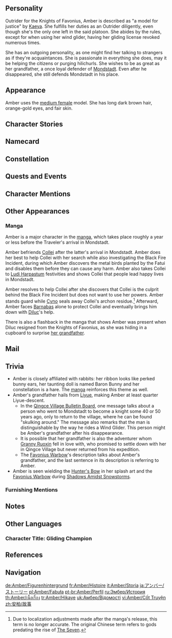 {{CharacterTabs}}
{{Quote|A perky, straightforward girl, who is also the only Outrider of the Knights of Favonius. Her amazing mastery of the glider has made her a three-time winner of the Gliding Championship in Mondstadt. As a rising star within the Knights of Favonius, Amber is always ready for any challenging tasks.|Description from the Official Website<ref>Genshin Impact Official Website: [https://genshin.hoyoverse.com/en/character/mondstadt?char=1 Amber]</ref>}}

==Personality==
{{Quote|Always energetic and full of life, Amber's the best &mdash; albeit only &mdash; Outrider of the Knights of Favonius.|In-game character attributes and profile page text}}
Outrider for the Knights of Favonius, Amber is described as "a model for justice" by [[Kaeya]]. She fulfills her duties as an Outrider diligently, even though she's the only one left in the said platoon. She abides by the rules, except for when using her wind glider, having her gliding license revoked numerous times.

She has an outgoing personality, as one might find her talking to strangers as if they're acquaintances. She is passionate in everything she does, may it be helping the citizens or purging hilichurls. She wishes to be as great as her grandfather, a once loyal defender of [[Mondstadt]]. Even after he disappeared, she still defends Mondstadt in his place.

==Appearance==
{{See also|5-Star Outrider|100% Outrider}}
<!-- Keep appearance section short and concise. Limit to 3-4 sentences. Outfits should be described on the outfit pages. -->
Amber uses the [[:Category:Medium Female Characters|medium female]] model. She has long dark brown hair, orange-gold eyes, and fair skin.

==Character Stories==
{{Character Story
|title1        = Character Details
|text1         = <p>Amber is an Outrider of the [[Knights of Favonius]]. In an age where Outriders are becoming obsolete, she continues on with her responsibilities.</p><p>It takes a newcomer only a few days to feel right at home with this passionate girl.</p><p>Whether it's before the [[Good Hunter]]'s signboard, the banks of [[Cider Lake]], or the tree tops at [[Windrise]], one can find traces of this vigilant Outrider in red anywhere. </p><p>Once spotted by her, no suspicious individual can ever escape her interrogation.</p>
|mention1      = 

|title2        = Character Story 1
|friendship2   = 2
|text2         = <p>From a young age, Amber has always had boundless energy and a positive outlook on life.</p><p>Each day, she burns with a fiery enthusiasm that sees her go about her life like a whirlwind, smashing through any obstacle that stands in her way.</p><p>At times, however, her excessive energy can make her quite the troublemaker.</p><p>Needless to say, she was quite a handful when she was young. Her infamous deeds include accidentally dropping a bird's nest on her [[Amber's Grandfather|grandpa]]'s head while trying to steal the eggs from it and setting a [[Dendro Slime]]'s leaves on fire, causing it to scurry about like a wild animal. These minor offenses gained her some notoriety among hunters' camps.</p><p>Somehow, Amber was always able to escape the scene of the crime whenever she caused an incident, and not even a veteran outrider could catch up with her. Invariably, it was Amber's grandpa who ended up on damage control duty each time his granddaughter's misbehavior caused yet another incident.</p><p>To Amber, her grandpa's silent, unconditional love was like a warm breeze that wrapped around her like a blanket. She knew that it was because of this love that he accepted her and took responsibility for her deeds, and she embraced it silently.</p><p>But it was only on the day that her grandpa resigned from the Knights of Favonius that she finally understood the full extent of the responsibility he had borne all those years.</p>
|mention2      = Amber's Grandfather

|title3        = Character Story 2
|friendship3   = 3
|text3         = <p>Amber's grandpa was once the leader of a mercenary group. He came from [[Liyue Harbor]] and was tasked with protecting merchant caravans as they traversed [[Teyvat]]. One day, on a routine escort job, the caravan fell prey to a savage monster attack; he was the only survivor, saved by a doctor from the Knights of Favonius.</p><p>Too ashamed to return home and anxious to repay the debt, Amber's grandpa joined the Knights of Favonius.</p><p>Before long, he single-handedly founded the Outriders, trained each one of them personally, and began leading them on missions.</p><p>It also wasn't long before he found love in the foreign land of [[Mondstadt]] and founded a family.</p><p>Years later, Amber was born into that family. During the day, she would crouch by the window and secretly watch him training the outriders; at night, she would sneak into the yard and practice the moves he had taught that day.</p><p>Amber's grandpa was touched by her enthusiasm, and decided to teach her everything he knew.</p><p>"When Mondstadt accepted me, it became my homeland. Then, I decided to watch over this new home of mine. Maybe one day, you will inherit this responsibility... Hah, but then, who knows what the future holds?"</p><p>As the coarse skin of her grandpa's palm rubbed against her head, a bewildered but earnest Amber nodded energetically in response.</p>
|mention3      = Amber's Grandfather

|title4        = Character Story 3
|friendship4   = 4
|text4         = <p>Something happened one day four years ago that profoundly changed Amber.</p><p>That day, her grandpa left his coat of arms and sword in his office and simply disappeared, leaving no note and telling no one he was leaving.</p><p>He had been the beating heart and the backbone of the Outrider division, and without his leadership they rapidly became undisciplined and lost their edge.</p><p>A few failed operations later, the Outrider division was facing obsoletion. In the end, it was preserved as a part of the Knights' organization, but in name only. Experienced members either transferred to another detachment or resigned, and so few outriders stayed that they simply did not have enough people to fulfill their daily patrol duties.</p><p>On top of this, rumors that Amber's grandpa had defected made recovery even more difficult for the struggling Outrider division.</p><p>Amber personally experienced this entire episode, having just been admitted to the Outriders before it all began. With the decline of her squad, she experienced true loss and disappointment for the first time in her life. No longer her carefree former self, she was filled with a new determination: She was going to grow up and become a true outrider as quickly as possible, no matter what it took.</p><p>She had never made an actual plan before, and lacked the maturity to know where to start. But what she did have was confidence and courage &mdash; and lots of it.</p><p>She wanted to show she had inherited her grandpa's determination, and she wanted to find out where he had gone.</p><p>But more importantly, she wanted to inherit her grandpa's former role and become a loyal protector of her homeland.</p>
|mention4      = Amber's Grandfather

|title5        = Character Story 4
|friendship5   = 5
|text5         = <p>Life in the Knights of Favonius was not easy for Amber in the beginning.</p><p>Being as young as she was and having just lived through the trauma of losing her grandpa, the senior knights made a point of taking special care of her.</p><p>However, for a girl as desperate to excel as she was, being taken care of by others implied that she wasn't yet mature enough to stand on her own two feet.</p><p>Accordingly, she voraciously sought out extra responsibilities and made this as visible as possible to her seniors.</p><p>Finally, during an intense engagement with some monsters, the seniors noticed her bravery and resourcefulness in the heat of battle.</p><p>That was the moment when they realized that their little girl was growing up.</p><p>As she matured, she also became more at ease with herself. Whatever feedback she met with, be it praise, rebuke, silence, or taunting, her response was always the same.</p><p>"For sure, I may still have a way to go before I catch up with my seniors. But one day, I'm gonna be the best Outrider ever!"</p><p>Amber is not prone to too much deliberation, preferring instead to speak her mind, truthfully and frankly, at every occasion.</p><p>She firmly believes that she will not disappoint her grandpa.</p>
|mention5      = Amber's Grandfather

|title6        = Character Story 5
|friendship6   = 6
|text6         = <p>Today, Amber is still the firecracker she always was, burning with endless passion and energy.</p><p>Now that she's all grown up, Amber holds firm to her grandpa's teachings as she spreads her [[Wind Glider]]'s wings and watches over the City of Freedom with the eye of an eagle and the cautious cunning of a bunny rabbit.</p><p>The "Crimson Knight" is known throughout Mondstadt.</p><p>The people are delighted to see the mischievous little girl they remember growing up to be a guardian they can rely on.</p><p>"Never fear, Outrider Amber is here!"</p><p>Her self-confidence is simply unshakable:</p><p>"I am Outrider Amber, the one and only outrider &mdash; which makes me the best one out there!"</p>
|mention6      = Amber's Grandfather

|title7        = Amber's Journal
|friendship7   = 4
|text7         = <p>Amber doesn't make writing a daily diary a habit, only electing to write special or memorable events down in her journal.</p><p>"I finally caught that magical bird! It's called a Rami... something. I don't remember. But I've been chasing it for three days, and I've only been able to sit down for a proper meal today. That magical bird was a really cunning one, burrowing in the thick forest like that. Good thing I didn't give up! Best of all, Master Jean gave me special permission to pluck a feather plume from it as my reward. Hehe, I'll wear it at my side every single day!"</p><p>"I'm sure I followed the cookbook to the letter and grilled the meat for six minutes. But while the outside is charred, the inside isn't cooked yet... Did I not control the heat properly? But I really am hungry, so I'll just have to try again tomorrow. One day, I'll make the best steak, and I'll call it... the Outrider's Champion Steak!"</p><p>"I met a strange outlander today. I was suspicious at first, but as it turns out, this outlander is both reliable and capable. Ugh, come to think of it, what would I do if an enemy that strong showed up? ...I {{sic|musn't}} fall behind. I must train harder!"</p>
|mention7      = 

|title8        = Vision
|friendship8   = 6
|text8         = <p>Amber once believed that if she took on her grandpa's post, she would understand why he left Mondstadt.</p><p>However, even when she officially became an Outrider, she was no closer to unraveling the mystery behind his wordless departure.</p><p>Her grandpa had left nothing for her to find either, indicating that she would have to forge her own path.</p><p>Amber floundered for a while, until she flipped through [[Wind, Courage, and Wings (Book)|an old book of fables]] that she would eventually come to treasure.</p><p>"What you lacked was not wind, but courage. It is courage that has allowed you to become the first flying birds of this world."</p><p>Amber realized that she shouldn't wait for directions from someone else, but that she should be like those courageous birds that spread their wings and flew into the blue skies.</p><p>"There must be something that only I can do. There must be."</p><p>The moment she realized this, a [[Vision]] began to shine brightly at her hip.</p>
|mention8      = Amber's Grandfather
}}

==Namecard==
{{Namecard|Amber: Bunny}}

==Constellation==
{{Constellation Lore|Lepus}}

==Quests and Events==
{{Quests and Events
|Knights of Favonius (Quest) = no dialogue
}}

==Character Mentions==
{{Character Mentions}}

==Other Appearances==
===Manga===
Amber is a major character in the [[manga]], which takes place roughly a year or less before the Traveler's arrival in Mondstadt.

Amber befriends [[Collei]] after the latter's arrival in Mondstadt. Amber does her best to help Collei with her search while also investigating the Black Fire Incident, during which Amber discovers the metal birds planted by the Fatui and disables them before they can cause any harm. Amber also takes Collei to [[Ludi Harpastum]] festivities and shows Collei that people lead happy lives in Mondstadt.

Amber resolves to help Collei after she discovers that Collei is the culprit behind the Black Fire Incident but does not want to use her powers. Amber stands guard while [[Cyno]] seals away Collei's archon residue.<ref group="Note">Due to localization adjustments made after the manga's release, this term is no longer accurate. The original Chinese term refers to gods predating the rise of [[The Seven]].</ref> Afterward, Amber faces [[Barnabas]] alone to protect Collei and eventually brings him down with [[Diluc]]'s help.

There is also a flashback in the manga that shows Amber was present when Diluc resigned from the Knights of Favonius, as she was hiding in a cupboard to surprise [[Amber's Grandfather|her grandfather]].

==Mail==
{{Mails by Category List|noheader=1}}

==Trivia==
* Amber is closely affiliated with rabbits: her ribbon looks like perked bunny ears, her taunting doll is named Baron Bunny and her constellation is a hare. The [[manga]] reinforces this theme as well.
* Amber's grandfather hails from [[Liyue]], making Amber at least quarter Liyue-descent.
** In the [[Qingce Village Bulletin Board#I|Qingce Village Bulletin Board]], one message talks about a person who went to Mondstadt to become a knight some 40 or 50 years ago, only to return to the village, where he can be found "skulking around." The message also remarks that the man is distinguishable by the way he rides a Wind Glider. This person might be Amber's grandfather after his disappearance.
** It is possible that her grandfather is also the adventurer whom [[Granny Ruoxin]] fell in love with, who promised to settle down with her in Qingce Village but never returned from his expedition.
** The [[Favonius Warbow]]'s description talks about Amber's grandfather, and the last sentence in its description is referring to Amber.
*Amber is seen wielding the [[Hunter's Bow]] in her splash art and the [[Favonius Warbow]] during [[Shadows Amidst Snowstorms]].

===Furnishing Mentions===
{{Character Furnishing Mentions}}

==Notes==
{{Reflist|note=1}}

==Other Languages==
===Character Title: Gliding Champion===
{{Other Languages
|en      = Gliding Champion
|zhs     = 飞行冠军
|zhs_rm  = Fēixíng Guànjūn
|zht     = 飛行冠軍
|zht_rm  = Fēixíng Guànjūn
|zh_tl   = Flying Champion
|ja      = 飛行チャンピオン
|ja_rm   = Hikou Chanpion
|ja_tl   = Flying Champion
|ko      = {{tt|비행|飛行}} 챔피언
|ko_rm   = Bihaeng Chaempieon
|ko_tl   = Flying Champion
|es      = La Campeona de Vuelo
|es_tl   = The Champion of Flight
|fr      = Championne de planage
|fr_tl   = Gliding Champion
|ru      = Чемпион полётов
|ru_tl   = Flight Champion
|th      = แชมป์นักร่อนเวหา
|th_rm   = Chaem Nak Ron Weha
|th_tl   = Sky-Glider Champ
|vi      = Quán Quân Bay Lượn
|vi_tl   = Flying Champion
|de      = Flugmeister
|de_tl   = Flight Master
|id      = Gliding Champion
|pt      = Campeã Voadora
|pt_tl   = 
|tr      = Uçuş Şampiyonu
|tr_tl   = 
|it      = Campionessa di volo a vela
|it_tl   = Gliding Champion
}}

==References==
{{Reflist}}

==Navigation==
{{Character Navbox|link type=lore}}

[[de:Amber/Figurenhintergrund]]
[[fr:Amber/Histoire]]
[[it:Amber/Storia]]
[[ja:アンバー/ストーリー]]
[[pl:Amber/Fabuła]]
[[pt-br:Amber/Perfil]]
[[ru:Эмбер/История]]
[[th:Amber/เนื้อเรื่อง]]
[[tr:Amber/Hikaye]]
[[uk:Амбер/Відомості]]
[[vi:Amber/Cốt Truyện]]
[[zh:安柏/故事]]